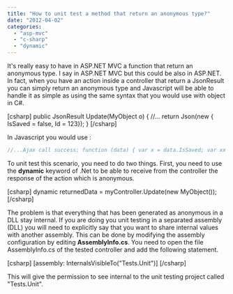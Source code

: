 ```yaml
---
title: "How to unit test a method that return an anonymous type?"
date: "2012-04-02"
categories: 
  - "asp-mvc"
  - "c-sharp"
  - "dynamic"
---
```


It's really easy to have in ASP.NET MVC a function that return an anonymous type. I say in ASP.NET MVC but this could be also in ASP.NET. In fact, when you have an action inside a controller that return a JsonResult you can simply return an anonymous type and Javascript will be able to handle it as simple as using the same syntax that you would use with object in C#.

\[csharp\] public JsonResult Update(MyObject o) { //... return Json(new { IsSaved = false, Id = 123}); } \[/csharp\]

In Javascript you would use :

```typescript
//...Ajax call success: function (data) { var x = data.IsSaved; var xx = data.Id; } 
``` 


To unit test this scenario, you need to do two things. First, you need to use the **dynamic** keyword of .Net to be able to receive from the controller the response of the action which is anonymous.

\[csharp\] dynamic returnedData = myController.Update(new MyObject()); \[/csharp\]

The problem is that everything that has been generated as anonymous in a DLL stay internal. If you are doing you unit testing in a separated assembly (DLL) you will need to explicitly say that you want to share internal values with another assembly. This can be done by modifying the assembly configuration by editing **AssemblyInfo.cs**. You need to open the file AssemblyInfo.cs of the tested controller and add the following statement.

\[csharp\] \[assembly: InternalsVisibleTo("Tests.Unit")\] \[/csharp\]

This will give the permission to see internal to the unit testing project called "Tests.Unit".
